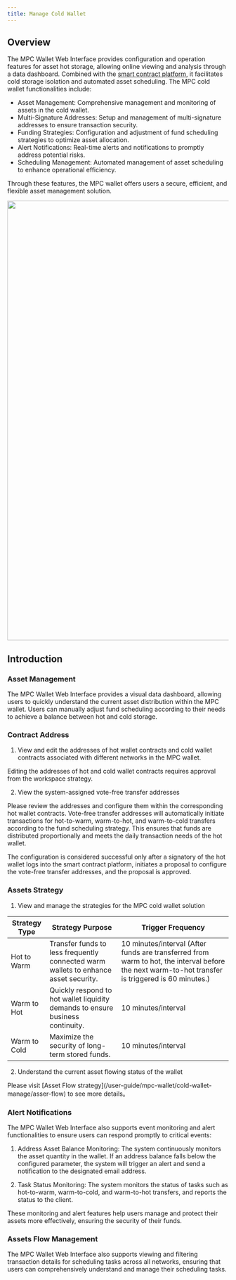 ```yaml
---
title: Manage Cold Wallet
---
```


## Overview



The MPC Wallet Web Interface provides configuration and operation features for asset hot storage, allowing online viewing and analysis through a data dashboard. Combined with the [smart contract platform](https://cold.keysecure.io), it facilitates cold storage isolation and automated asset scheduling. The MPC cold wallet functionalities include:

- Asset Management: Comprehensive management and monitoring of assets in the cold wallet.
- Multi-Signature Addresses: Setup and management of multi-signature addresses to ensure transaction security.
- Funding Strategies: Configuration and adjustment of fund scheduling strategies to optimize asset allocation.
- Alert Notifications: Real-time alerts and notifications to promptly address potential risks.
- Scheduling Management: Automated management of asset scheduling to enhance operational efficiency.

Through these features, the MPC wallet offers users a secure, efficient, and flexible asset management solution.


<div className="w-full flex items-center justify-center">
    <img src="/images/help-center/coldoperatingen.jpeg" width="1000"/>
</div>




## Introduction

### Asset Management 

The MPC Wallet Web Interface provides a visual data dashboard, allowing users to quickly understand the current asset distribution within the MPC wallet. Users can manually adjust fund scheduling according to their needs to achieve a balance between hot and cold storage.



### Contract Address
1. View and edit the addresses of hot wallet contracts and cold wallet contracts associated with different networks in the MPC wallet.


<Note>
Editing the addresses of hot and cold wallet contracts requires approval from the workspace strategy.


</Note>

2. View the system-assigned vote-free transfer addresses

Please review the addresses and configure them within the corresponding hot wallet contracts. Vote-free transfer addresses will automatically initiate transactions for hot-to-warm, warm-to-hot, and warm-to-cold transfers according to the fund scheduling strategy. This ensures that funds are distributed proportionally and meets the daily transaction needs of the hot wallet.




<Note>
The configuration is considered successful only after a signatory of the hot wallet logs into the smart contract platform, initiates a proposal to configure the vote-free transfer addresses, and the proposal is approved.


</Note>


### Assets Strategy

1. View and manage the strategies for the MPC cold wallet solution



Strategy Type | Strategy Purpose | Trigger Frequency|
------- | ------- | ------- |
Hot to Warm |Transfer funds to less frequently connected warm wallets to enhance asset security.|10 minutes/interval (After funds are transferred from warm to hot, the interval before the next warm-to-hot transfer is triggered is 60 minutes.)| 
Warm to Hot|Quickly respond to hot wallet liquidity demands to ensure business continuity.| 10 minutes/interval|
Warm to Cold | Maximize the security of long-term stored funds.|10 minutes/interval|





2. Understand the current asset flowing status of the wallet


<Tip> 
Please visit [Asset Flow strategy](/user-guide/mpc-wallet/cold-wallet-manage/asser-flow) to see more details。
</Tip>



### Alert Notifications


The MPC Wallet Web Interface also supports event monitoring and alert functionalities to ensure users can respond promptly to critical events:

1. Address Asset Balance Monitoring: The system continuously monitors the asset quantity in the wallet. If an address balance falls below the configured parameter, the system will trigger an alert and send a notification to the designated email address.

2. Task Status Monitoring: The system monitors the status of tasks such as hot-to-warm, warm-to-cold, and warm-to-hot transfers, and reports the status to the client.

These monitoring and alert features help users manage and protect their assets more effectively, ensuring the security of their funds.





### Assets Flow Management
The MPC Wallet Web Interface also supports viewing and filtering transaction details for scheduling tasks across all networks, ensuring that users can comprehensively understand and manage their scheduling tasks.


